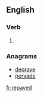 ==English==

===Verb===
{{head|en|verb form}}

# {{en-past of|repave}}

===Anagrams===
* [[deprave#English|deprave]]
* [[pervade#English|pervade]]

[[fr:repaved]]